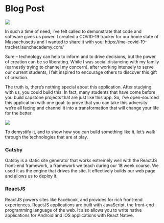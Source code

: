
<Meta title="Blog Posts" />

# Blog Post

<Canvas>
  <Story name="Blog Post">
    <BlogPost 
      blogTitle="Building a COVID-19 Tracker : Learn How We Built It and How To Build Something That Matters!"
      authorName="Nicholas Alberts"
      authorImageUrl="https://placekitten.com/408/287"
      tags="About Launch Academy, Stories, Learn to code, Uncategorized"
      >
      <img src="https://placekitten.com/408/287" />
      <p>In such a time of need, I’ve felt called to demonstrate that code and software gives us power. I created a COVID-19 tracker for our home state of Massachusetts and I wanted to share it with you: https://ma-covid-19-tracker.launchacademy.com/</p>
      <p>Sure – technology can help to inform and to drive decisions, but the power of creation can be so liberating. While I was social distancing with my family (earnestly trying to channel my concern), after working intensely to serve our current students, I felt inspired to encourage others to discover this gift of creation.</p>
      <p>The truth is, there’s nothing special about this application. After studying with us, you could build this. In fact, many students that have come before you build capstone projects that are just like this app. So, I’ve open-sourced this application with one goal: to prove that you can take this adversity we’re all facing and channel it into a transformation that will change your life for the better. </p>
      <img src="https://placekitten.com/408/287" />
      <p>To demystify it, and to show how you can build something like it, let’s walk through the technologies that are at play.</p>
      <h3>Gatsby</h3>
      <p>Gatsby is a static site generator that works extremely well with the ReactJS front-end framework, a framework we teach during our 18 week course. We used it as the engine that drives the site. It effectively builds our web page and allows us to deploy it.</p>
      <h3>ReactJS</h3>
      <p>ReactJS powers sites like Facebook, and provides for rich front-end experiences. ReactJS applications are built with JavaScript, the front-end programming language of the web. It also allows you to write native applications for Android and iOS applications with React Native. </p> 
    </BlogPost>
  </Story>
</Canvas>


